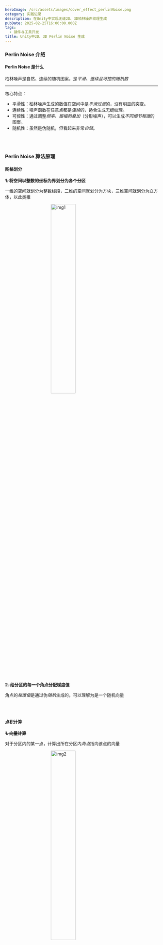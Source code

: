 ```yaml
---
heroImage: /src/assets/images/cover_effect_perlinNoise.png
category: 实践记录
description: 在Unity中实现无缝2D、3D柏林噪声纹理生成
pubDate: 2025-02-25T16:00:00.000Z
tags:
  - 插件与工具开发
title: Unity中2D、3D Perlin Noise 生成
---
```


### Perlin Noise 介绍

#### Perlin Noise 是什么

柏林噪声是自然、连续的随机图案，是*平滑、连续且可控的随机数*

---

核心特点：

- 平滑性：柏林噪声生成的数值在空间中是*平滑过渡*的，没有明显的突变。
- 连续性：噪声函数在任意点都是*连续*的，适合生成无缝纹理。
- 可控性：通过调整*频率、振幅和叠加*（分形噪声），可以生成*不同细节程度*的图案。
- 随机性：虽然是伪随机，但看起来非常*自然*。

<br></br>
### Perlin Noise 算法原理

#### 网格划分

**~~1. 将空间以整数的坐标为界划分为各个分区~~**

一维的空间就划分为整数线段，二维的空间就划分为方块，三维空间就划分为立方体，以此类推

<img
	src='/assets/Effects/PerlinNoise/img1.png'
	alt='img1'
	style='width: 40%; height: auto; display:block; margin: 0 auto;'
/>

**~~2. 给分区的每一个角点分配梯度值~~**

角点的*梯度值*是通过伪*随机*生成的，可以理解为是一个随机向量

<br></br>
#### 点积计算

**~~1. 向量计算~~**

对于分区内的某一点，计算出所在分区内*角点*指向该点的向量

<img
	src='/assets/Effects/PerlinNoise/img2.png'
	alt='img2'
	style='width: 40%; height: auto; display:block; margin: 0 auto;'
/>

**~~2. 影响值计算~~**

用角点上的*梯度*点乘角点到该点的向量，求得*角点梯度沿该方向的投影值*，这个投影值称为*影响值*。

<img
	src='/assets/Effects/PerlinNoise/img3.png'
	alt='img3'
	style='width: 40%; height: auto; display:block; margin: 0 auto;'
/>

<br></br>
#### 插值

**~~1. 插值计算~~**

使用*平滑插值函数*（如 Hermite 插值或 Quintic 插值）对周围角点的*影响值*（梯度投影值）进行插值计算，得到当前该样点的最终的噪声值

<br></br>
#### 连续性

**~~1. 如何保证噪声图左右连续~~**

当P1的噪声值等于P2的噪声值时，噪声图达成连续

处于边界处的点P1的噪声值由点A和点B的影响值插值得到，同理，点P2的噪声值由点C和点D的影响值插值得到

角点的影响值与其梯度值相关，所以只要保证*点A与点C、点B与点D处生成的随机梯度向量相等*，即可实现左右连续

<img
	src='/assets/Effects/PerlinNoise/img4.png'
	alt='img4'
	style='width: 40%; height: auto; display:block; margin: 0 auto;'
/>

<br></br>
#### 分形噪声

分形噪声可以通过多张噪声图叠加，并且每次频率翻倍、强度减半，多次叠加后得到

- 图A + 图B _ 0.5 + 图C _ 0.25

### 具体实现

_[未完待续...]_

### 相关资源

图形学 | 柏林噪声是什么？

- https://zhuanlan.zhihu.com/p/591071262

生成连续的2D、3D柏林噪声

- https://zhuanlan.zhihu.com/p/620107368
